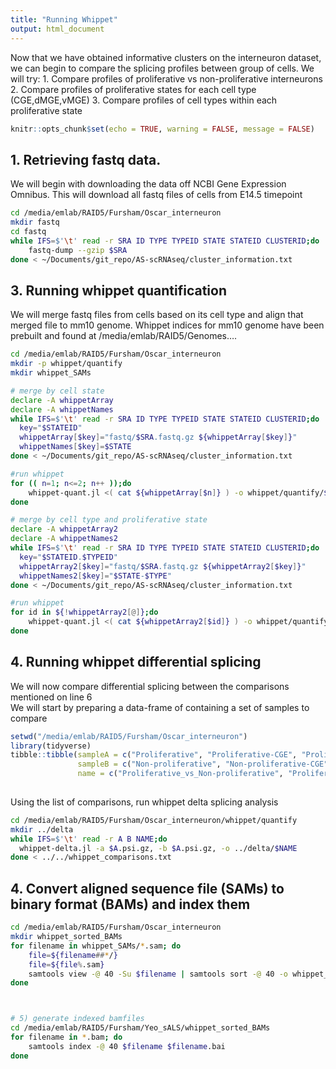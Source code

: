 ```yaml
---
title: "Running Whippet"
output: html_document
---
```


Now that we have obtained informative clusters on the interneuron dataset, we can begin to compare the splicing profiles between group of cells. We will try:
1. Compare profiles of proliferative vs non-proliferative interneurons
2. Compare profiles of proliferative states for each cell type (CGE,dMGE,vMGE)
3. Compare profiles of cell types within each proliferative state
```r
knitr::opts_chunk$set(echo = TRUE, warning = FALSE, message = FALSE)
```

## 1. Retrieving fastq data.
We will begin with downloading the data off NCBI Gene Expression Omnibus. This will download all fastq files of cells from E14.5 timepoint
```bash
cd /media/emlab/RAID5/Fursham/Oscar_interneuron
mkdir fastq
cd fastq
while IFS=$'\t' read -r SRA ID TYPE TYPEID STATE STATEID CLUSTERID;do 
	fastq-dump --gzip $SRA 
done < ~/Documents/git_repo/AS-scRNAseq/cluster_information.txt
```


## 3. Running whippet quantification
We will merge fastq files from cells based on its cell type and align that merged file to mm10 genome. Whippet indices for mm10 genome have been prebuilt and found at /media/emlab/RAID5/Genomes....

```bash
cd /media/emlab/RAID5/Fursham/Oscar_interneuron
mkdir -p whippet/quantify
mkdir whippet_SAMs

# merge by cell state
declare -A whippetArray
declare -A whippetNames
while IFS=$'\t' read -r SRA ID TYPE TYPEID STATE STATEID CLUSTERID;do 
  key="$STATEID"
  whippetArray[$key]="fastq/$SRA.fastq.gz ${whippetArray[$key]}"
  whippetNames[$key]=$STATE
done < ~/Documents/git_repo/AS-scRNAseq/cluster_information.txt

#run whippet
for (( n=1; n<=2; n++ ));do
	whippet-quant.jl <( cat ${whippetArray[$n]} ) -o whippet/quantify/${whippetNames["$n"]} -x /media/emlab/RAID5/Genomes/GRCz10/Ensembl/whippet_index/graph.jls --force-gz --biascorrect --sam > whippet_SAMs/${whippetNames[$n]}.sam 
done

# merge by cell type and proliferative state
declare -A whippetArray2
declare -A whippetNames2
while IFS=$'\t' read -r SRA ID TYPE TYPEID STATE STATEID CLUSTERID;do 
  key="$STATEID.$TYPEID"
  whippetArray2[$key]="fastq/$SRA.fastq.gz ${whippetArray2[$key]}"
  whippetNames2[$key]="$STATE-$TYPE"
done < ~/Documents/git_repo/AS-scRNAseq/cluster_information.txt

#run whippet
for id in ${!whippetArray2[@]};do
	whippet-quant.jl <( cat ${whippetArray2[$id]} ) -o whippet/quantify/${whippetNames2["$id"]} -x /media/emlab/RAID5/Genomes/GRCz10/Ensembl/whippet_index/graph.jls --force-gz --biascorrect --sam > whippet_SAMs/${whippetNames2[$id]}.sam 
done


```

## 4. Running whippet differential splicing
We will now compare differential splicing between the comparisons mentioned on line 6  
We will start by preparing a data-frame of containing a set of samples to compare
```r
setwd("/media/emlab/RAID5/Fursham/Oscar_interneuron")
library(tidyverse)
tibble::tibble(sampleA = c("Proliferative", "Proliferative-CGE", "Proliferative-dMGE", "Proliferative-vMGE", "Proliferative-vMGE", "Proliferative-vMGE", "Proliferative-dMGE", "Non-proliferative-vMGE", "Non-proliferative-vMGE", "Non-proliferative-dMGE"),
               sampleB = c("Non-proliferative", "Non-proliferative-CGE", "Non-proliferative-dMGE", "Non-proliferative-vMGE", "Proliferative-dMGE", "Proliferative-CGE", "Proliferative-CGE", "Non-proliferative-dMGE", "Non-proliferative-CGE", "Non-proliferative-CGE"),
               name = c("Proliferative_vs_Non-proliferative", "Proliferative_vs_Non-proliferative_CGE", "Proliferative_vs_Non-proliferative_dMGE", "Proliferative_vs_Non-proliferative_vMGE", "vMGE_vs_dMGE_Proliferative", "vMGE_vs_CGE_Proliferative", "dMGE_vs_CGE_Proliferative", "vMGE_vs_dMGE_Non-proliferative", "vMGE_vs_CGE_Non-proliferative", "dMGE_vs_CGE_Non-proliferative")) %>% write.table("whippet_comparisons.txt", sep = "\t", quote = F, row.names = F, col.names = F)
  
```


Using the list of comparisons, run whippet delta splicing analysis

```bash
cd /media/emlab/RAID5/Fursham/Oscar_interneuron/whippet/quantify
mkdir ../delta
while IFS=$'\t' read -r A B NAME;do 
  whippet-delta.jl -a $A.psi.gz, -b $A.psi.gz, -o ../delta/$NAME
done < ../../whippet_comparisons.txt


```

## 4. Convert aligned sequence file (SAMs) to binary format (BAMs) and index them
```bash
cd /media/emlab/RAID5/Fursham/Oscar_interneuron
mkdir whippet_sorted_BAMs
for filename in whippet_SAMs/*.sam; do
	file=${filename##*/}
	file=${file%.sam}
	samtools view -@ 40 -Su $filename | samtools sort -@ 40 -o whippet_sorted_BAMs/$file.bam
done



# 5) generate indexed bamfiles
cd /media/emlab/RAID5/Fursham/Yeo_sALS/whippet_sorted_BAMs
for filename in *.bam; do
    samtools index -@ 40 $filename $filename.bai
done
```


